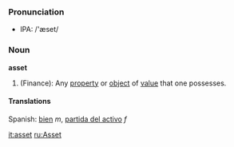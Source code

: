 ===Pronunciation===
*IPA: /'æset/

===Noun===
'''asset'''

# (Finance): Any [[property]] or [[object]] of [[value]] that one possesses.

====Translations====
Spanish: [[bien]] ''m'', [[partida del activo]] ''f''

[[it:asset]]
[[ru:Asset]]